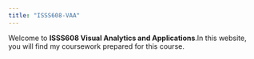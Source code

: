```yaml
---
title: "ISSS608-VAA"
---
```


Welcome to **ISSS608 Visual Analytics and Applications**.In this website, you will find my coursework prepared for this course.
